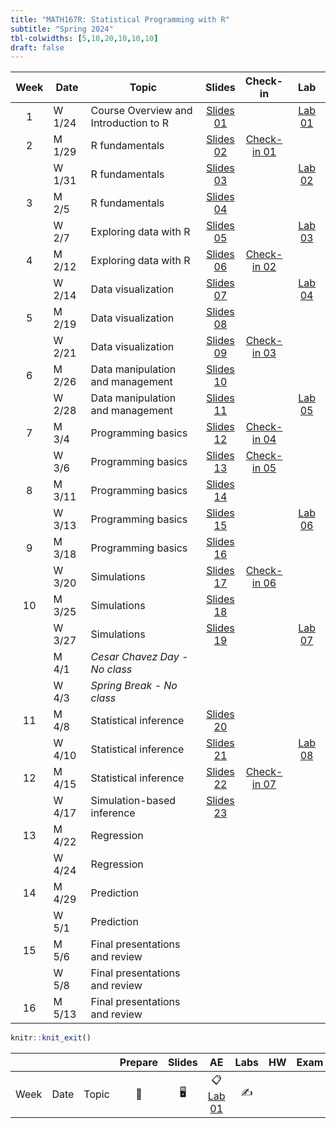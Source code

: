 ```yaml
---
title: "MATH167R: Statistical Programming with R"
subtitle: "Spring 2024"
tbl-colwidths: [5,10,20,10,10,10]
draft: false
---
```


::: column-screen-inset-right
| Week | Date   | Topic                                 |                                   Slides                                    |                           Check-in                            |                      Lab                      |
|:-------:|---------|---------------------------|:-------:|:-------:|:-------:|
|  1   | W 1/24 | Course Overview and Introduction to R |          [Slides 01](slides/01_overview.html){.label .label-green}          |                                                               | [Lab 01](labs/01_lab.html){.label .label-red} |
|  2   | M 1/29 | R fundamentals                        |      [Slides 02](slides/02_objects-classes.html){.label .label-green}       | [Check-in 01](checkins/01_checkin.html){.label .label-purple} |                                               |
|      | W 1/31 | R fundamentals                        | [Slides 03](slides/03_functions-vectors-matrices.html){.label .label-green} |                                                               | [Lab 02](labs/02_lab.html){.label .label-red} |
|  3   | M 2/5  | R fundamentals                        |     [Slides 04](slides/04_lists-data-frames.html){.label .label-green}      |                                                               |                                               |
|      | W 2/7  | Exploring data with R                 |       [Slides 05](slides/05_exploring-data.html){.label .label-green}       |                                                               | [Lab 03](labs/03_lab.html){.label .label-red} |
|  4   | M 2/12 | Exploring data with R                 |       [Slides 06](slides/06_factors-groups.html){.label .label-green}       | [Check-in 02](checkins/02_checkin.html){.label .label-purple} |                                               |
|      | W 2/14 | Data visualization                    |      [Slides 07](slides/07_visualizing-data.html){.label .label-green}      |                                                               | [Lab 04](labs/04_lab.html){.label .label-red} |
|  5   | M 2/19 | Data visualization                    |   [Slides 08](slides/08_advanced-visualization.html){.label .label-green}   |                                                               |                                               |
|      | W 2/21 | Data visualization                    |        [Slides 09](slides/09_merging-data.html){.label .label-green}        | [Check-in 03](checkins/03_checkin.html){.label .label-purple} |                                               |
|  6   | M 2/26 | Data manipulation and management      |    [Slides 10](slides/10_data-management.html){.label .label-green}                                                                          |                                                               |                                               |
|      | W 2/28 | Data manipulation and management      |    [Slides 11](slides/11_spatial-data.html){.label .label-green}                                                                          |                                                               |  [Lab 05](labs/05_lab.html){.label .label-red}                                             |
|  7   | M 3/4  | Programming basics                    |  [Slides 12](slides/12_programming-basics.html){.label .label-green}                                                                            |      [Check-in 04](checkins/04_checkin.html){.label .label-purple}                                                         |                                               |
|      | W 3/6  | Programming basics                       |  [Slides 13](slides/13_functions-loops.html){.label .label-green}                                                                            |      [Check-in 05](checkins/05_checkin.html){.label .label-purple}                                                           |                                               |
|  8   | M 3/11 | Programming basics                    |  [Slides 14](slides/14_environment-scope.html){.label .label-green}                                                                            |                                                               |                                               |
|      | W 3/13 | Programming basics                    |  [Slides 15](slides/15_data-analysis-functions.html){.label .label-green}                                                                           |                                                               |  [Lab 06](labs/06_lab.html){.label .label-red}                                               |
|  9   | M 3/18 | Programming basics                    |  [Slides 16](slides/16_debugging.html){.label .label-green}                                                                             |                                                               |                                               |
|      | W 3/20 | Simulations                    |  [Slides 17](slides/17_simulations.html){.label .label-green}                                                                             |   [Check-in 06](checkins/06_checkin.html){.label .label-purple}                                                               |                                               |
|  10  | M 3/25 | Simulations                    |  [Slides 18](slides/18_more-simulations.html){.label .label-green}                                                                           |                                                               |                                               |
|      | W 3/27 | Simulations                           |  [Slides 19](slides/19_simulation-based-inference.html){.label .label-green}                                                                           |                                                               | [Lab 07](labs/07_lab.html){.label .label-red}                                              |
|      | M 4/1  | *Cesar Chavez Day - No class*         |                                                                             |                                                               |                                               |
|      | W 4/3  | *Spring Break - No class*             |                                                                             |                                                               |                                               |
|  11  | M 4/8  | Statistical inference                           | [Slides 20](slides/20_confidence-intervals.html){.label .label-green}                                                                             |                                                               |                                               |
|      | W 4/10 | Statistical inference                          |  [Slides 21](slides/21_hypothesis-testing.html){.label .label-green}                                                                                     |                                                               |     [Lab 08](labs/08_lab.html){.label .label-red}                                                                       |
|  12  | M 4/15 | Statistical inference                        |  [Slides 22](slides/22_hypothesis-testing-II.html){.label .label-green}                                                                            |   [Check-in 07](checkins/07_checkin.html){.label .label-purple}                                                            |                                               |
|      | W 4/17 | Simulation-based inference                 |  [Slides 23](slides/23_hypothesis-testing-III.html){.label .label-green}                                                                            |                                                               |                                               |
|  13  | M 4/22 | Regression                 |                                                                             |                                                               |                                               |
|      | W 4/24 | Regression                 |                                                                             |                                                               |                                               |
|  14  | M 4/29 | Prediction                     |                                                                             |                                                               |                                               |
|      | W 5/1  | Prediction                            |                                                                             |                                                               |                                               |
|  15  | M 5/6  | Final presentations and review                           |                                                                             |                                                               |                                               |
|      | W 5/8  | Final presentations and review                           |                                                                             |                                                               |                                               |
|  16  | M 5/13 | Final presentations and review        |                                                                             |                                                               |                                               |
:::

```r
knitr::knit_exit()
```

|      |      |       | Prepare | Slides |                    AE                    | Labs | HW  | Exam | Project |
|--------|--------|--------|:------:|:------:|:------:|:------:|:------:|:------:|:------:|
| Week | Date | Topic |   📖    |   🖥️   | 📋 [Lab 01](hello){.label .label-purple} |  ✍️  |     |      |         |
